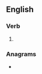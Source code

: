 ==English==

===Verb===
{{head|en|present participle}}

# {{present participle of|corral|lang=en|nocat=1}}

===Anagrams===
* {{anagrams|en|carrolling}}